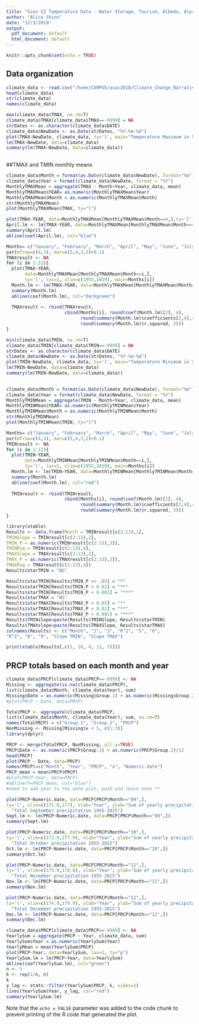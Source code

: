 ```yaml
---
title: "Sion SZ Temperature Data - Water Storage, Tourism, Albedo, Alps as controller of weather patterns in different countries"
author: "Alice Shinn"
date: "12/3/2019"
output:
  pdf_document: default
  html_document: default
---
```


```r
knitr::opts_chunk$set(echo = TRUE)
```

## Data organization

```r
climate_data <- read.csv("/home/CAMPUS/asac2018/Climate_Change_Narratives/student_folders/Shinn/Shinn_Sion_Data_REAL.csv")
head(climate_data)
str(climate_data)
names(climate_data)


```
``` r
max(climate_data$TMAX, na.rm=T)
climate_data$TMAX[climate_data$TMAX==-9999] = NA
strDates <- as.character(climate_data$DATE)
climate_data$NewDate <- as.Date(strDates, "%Y-%m-%d")
plot(TMAX~NewDate, climate_data, ty='l', main="Temperature Maximum in Sion, SZ between 1955-2019")
lm(TMAX~NewDate, data=climate_data)
summary(lm(TMAX~NewDate, data=climate_data))
        
```

##TMAX and TMIN monthly means 

```r
climate_data$Month = format(as.Date(climate_data$NewDate), format="%m")
climate_data$Year = format(climate_data$NewDate, format = "%Y")
MonthlyTMAXMean = aggregate(TMAX ~ Month+Year, climate_data, mean)
MonthlyTMAXMean$YEAR= as.numeric(MonthlyTMAXMean$Year)
MonthlyTMAXMean$Month = as.numeric(MonthlyTMAXMean$Month)
str(MonthlyTMAXMean)
plot(MonthlyTMAXMean$TMAX, ty="l")

```

``` r
plot(TMAX~YEAR, data=MonthlyTMAXMean[MonthlyTMAXMean$Month==4,],ty='l')
April.lm <- lm(TMAX~YEAR, data=MonthlyTMAXMean[MonthlyTMAXMean$Month==4,])
summary(April.lm)
abline(coef(April.lm), col="blue")
```

```r
Months= c("January", "February", "March", "April", "May", "June", "July", "August", "September", "October", "November", "December")
par(mfrow=c(4,3), mar=c(5,4,3,2)+0.1)
TMAXresult <- NA
for (i in 1:12){
  plot(TMAX~YEAR,
       data=MonthlyTMAXMean[MonthlyTMAXMean$Month==i,],
       ty='l', las=1, xlim=c(1955,2019), main=Months[i])
  Month.lm <- lm(TMAX~YEAR, data=MonthlyTMAXMean[MonthlyTMAXMean$Month==i,])
  summary(Month.lm)
  abline(coef(Month.lm), col="darkgreen")
  
  TMAXresult <- rbind(TMAXresult,
                      cbind(Months[i], round(coef(Month.lm)[2], 4), 
                            round(summary(Month.lm)$coefficients[2,4],4),
                            round(summary(Month.lm)$r.squared, 3)))
}
```

``` r
min(climate_data$TMIN, na.rm=T)
climate_data$TMIN[climate_data$TMIN==-9999] = NA
strDates <- as.character(climate_data$DATE)
climate_data$NewDate <- as.Date(strDates, "%Y-%m-%d")
plot(TMIN~NewDate, climate_data, ty='l', main="Temperature Minimum in Sion, SZ between 1955-2019")
lm(TMIN~NewDate, data=climate_data)
summary(lm(TMIN~NewDate, data=climate_data))
        
```
```r
climate_data$Month = format(as.Date(climate_data$NewDate), format="%m")
climate_data$Year = format(climate_data$NewDate, format = "%Y")
MonthlyTMINMean = aggregate(TMIN ~ Month+Year, climate_data, mean)
MonthlyTMINMean$YEAR= as.numeric(MonthlyTMINMean$Year)
MonthlyTMINMean$Month = as.numeric(MonthlyTMINMean$Month)
str(MonthlyTMINMean)
plot(MonthlyTMINMean$TMIN, ty="l")

```

```r
Months= c("January", "February", "March", "April", "May", "June", "July", "August", "September", "October", "November", "December")
par(mfrow=c(4,3), mar=c(5,4,3,2)+0.1)
TMINresult <- NA
for (i in 1:12){
  plot(TMIN~YEAR,
       data=MonthlyTMINMean[MonthlyTMINMean$Month==i,],
       ty='l', las=1, xlim=c(1955,2019), main=Months[i])
  Month.lm <- lm(TMIN~YEAR, data=MonthlyTMINMean[MonthlyTMINMean$Month==i,])
  summary(Month.lm)
  abline(coef(Month.lm), col="red")
  
  TMINresult <- rbind(TMINresult,
                      cbind(Months[i], round(coef(Month.lm)[2], 4), 
                            round(summary(Month.lm)$coefficients[2,4],4),
                            round(summary(Month.lm)$r.squared, 3)))
}
```

``` r
library(xtable)
Results <- data.frame(Month = TMINresult[c(2:13),1],
TMINSlope = TMINresult[c(2:13),2],
TMIN_P = as.numeric(TMINresult[c(2:13),3]),
TMINRsq = TMINresult[c(2:13),4],
TMAXSlope = TMAXresult[c(2:13),2],
TMAX_P = as.numeric(TMAXresult[c(2:13),3]),
TMAXRsq = TMAXresult[c(2:13),4])
Results$starTMIN = "NS"

Results$starTMIN[Results$TMIN_P <= .05] = "*"
Results$starTMIN[Results$TMIN_P < 0.01] = "**"
Results$starTMIN[Results$TMIN_P < 0.001] = "***"
Results$starTMAX = "NS"
Results$starTMAX[Results$TMAX_P < 0.05] = "*"
Results$starTMAX[Results$TMAX_P < 0.01] = "**"
Results$starTMAX[Results$TMAX_P < 0.001] = "***"
Results$TMINslope=paste(Results$TMINSlope, Results$starTMIN)
Results$TMAXslope=paste(Results$TMAXSlope, Results$starTMAX)
colnames(Results) <- c("Month", "2", "3", "R^2", "5", "6",
"R^2", "8", "9", "Slope TMIN", "Slope TMAX")
```
``` r
print(xtable(Results[,c(1, 10, 4, 11, 7)]))
```
## PRCP totals based on each month and year 
```r
climate_data$PRCP[climate_data$PRCP==-9999] <- NA
Missing <- aggregate(is.na(climate_data$PRCP),
list(climate_data$Month, climate_data$Year), sum)
Missing$Date = as.numeric(Missing$Group.1) + as.numeric(Missing$Group.2)/12
#plot(PRCP ~ Date, data=PRCP)

TotalPRCP <- aggregate(climate_data$PRCP,
list(climate_data$Month, climate_data$Year), sum, na.rm=T)
names(TotalPRCP) = c("Group.1", "Group.2", "PRCP")
NonMissing <- Missing[Missing$x < 5, c(1:3)]
library(dplyr)

PRCP <- merge(TotalPRCP, NonMissing, all.y=TRUE)
PRCP$Date <- as.numeric(PRCP$Group.1) + as.numeric(PRCP$Group.2)/12
head(PRCP)
plot(PRCP ~ Date, data=PRCP)
names(PRCP)=c("Month", "Year", "PRCP", "x", "Numeric.date")  
PRCP_mean = mean(PRCP$PRCP)
#plot(PRCP~Year, data=PRCP)
#abline(h=PRCP_mean, col="blue")
#need to add year to the date plot, push and leave note ** 
```
```r
plot(PRCP~Numeric.date, data=PRCP[PRCP$Month=="09",],
ty='l', xlim=c(171.8,177), xlab="Year", ylab="Sum of yearly precipitation (in)", main=
  "Total September precipitation 1955-2015")
Sept.lm <- lm(PRCP~Numeric.date, data=PRCP[PRCP$Month=="09",])
summary(Sept.lm)

plot(PRCP~Numeric.date, data=PRCP[PRCP$Month=="10",],
ty='l', xlim=c(172.9,177.9), xlab="Year", ylab="Sum of yearly precipitation (in)", main=
  "Total October precipitation 1955-2015")
Oct.lm <- lm(PRCP~Numeric.date, data=PRCP[PRCP$Month=="10",])
summary(Oct.lm)

plot(PRCP~Numeric.date, data=PRCP[PRCP$Month=="11",],
ty='l', xlim=c(173.9,178.8), xlab="Year", ylab="Sum of yearly precipitation (in)", main=
  "Total November precipitation 1955-2015")
Nov.lm <- lm(PRCP~Numeric.date, data=PRCP[PRCP$Month=="11",])
summary(Nov.lm)

plot(PRCP~Numeric.date, data=PRCP[PRCP$Month=="12",],
ty='l', xlim=c(174.9,179.9), xlab="Year", ylab="Sum of yearly precipitation (in)", main=
  "Total December precipitation 1955-2015")
Dec.lm <- lm(PRCP~Numeric.date, data=PRCP[PRCP$Month=="12",])
summary(Dec.lm)

```

``` r
climate_data$PRCP[climate_data$PRCP==-9999] <- NA
YearlySum = aggregate(PRCP ~ Year, climate_data, sum)
YearlySum$Year = as.numeric(YearlySum$Year)
YearlyMean = mean(YearlySum$PRCP)
plot(PRCP~Year, data=YearlySum, las=1, ty="p")
YearlySum.lm = lm(PRCP~Year, data=YearlySum)
abline(coef(YearlySum.lm), col="green")
n <- 5
k <- rep(1/n, n)
k
y_lag <- stats::filter(YearlySum$PRCP, k, sides=1)
lines(YearlySum$Year, y_lag, col="red")
summary(YearlySum.lm)

```

Note that the `echo = FALSE` parameter was added to the code chunk to prevent printing of the R code that generated the plot.
